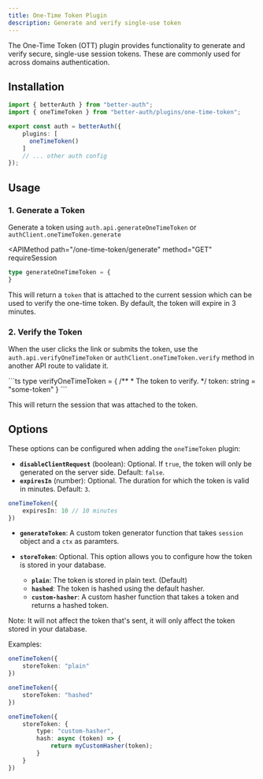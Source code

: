 ```yaml
---
title: One-Time Token Plugin
description: Generate and verify single-use token
---
```


The One-Time Token (OTT) plugin provides functionality to generate and verify secure, single-use session tokens. These are commonly used for across domains authentication.

## Installation

```ts title="auth.ts"
import { betterAuth } from "better-auth";
import { oneTimeToken } from "better-auth/plugins/one-time-token";

export const auth = betterAuth({
    plugins: [
      oneTimeToken()
    ]
    // ... other auth config
});
```

## Usage

### 1. Generate a Token

Generate a token using `auth.api.generateOneTimeToken` or `authClient.oneTimeToken.generate`

<APIMethod
  path="/one-time-token/generate"
  method="GET"
  requireSession
>
```ts
type generateOneTimeToken = {
}
```
</APIMethod>

This will return a `token` that is attached to the current session which can be used to verify the one-time token. By default, the token will expire in 3 minutes.

### 2. Verify the Token

When the user clicks the link or submits the token, use the `auth.api.verifyOneTimeToken` or `authClient.oneTimeToken.verify` method in another API route to validate it.

<APIMethod path="/one-time-token/verify" method="POST">
```ts
type verifyOneTimeToken = {
    /**
     * The token to verify. 
     */
    token: string = "some-token"
}
```
</APIMethod>

This will return the session that was attached to the token.

## Options

These options can be configured when adding the `oneTimeToken` plugin:

*   **`disableClientRequest`** (boolean): Optional. If `true`, the token will only be generated on the server side. Default: `false`.
*   **`expiresIn`** (number): Optional. The duration for which the token is valid in minutes. Default: `3`.

```ts
oneTimeToken({
    expiresIn: 10 // 10 minutes
})
```
* **`generateToken`**: A custom token generator function that takes `session` object and a `ctx` as paramters.

* **`storeToken`**: Optional. This option allows you to configure how the token is stored in your database.

    * **`plain`**: The token is stored in plain text. (Default)
    * **`hashed`**: The token is hashed using the default hasher.
    * **`custom-hasher`**: A custom hasher function that takes a token and returns a hashed token.

<Callout type="info">
    Note: It will not affect the token that's sent, it will only affect the token stored in your database.
</Callout>

Examples:

```ts title="No hashing (default)"
oneTimeToken({
    storeToken: "plain"
})
```
```ts title="built-in hasher"
oneTimeToken({
    storeToken: "hashed"
})
```
```ts title="custom hasher"
oneTimeToken({
    storeToken: {
        type: "custom-hasher",
        hash: async (token) => {
            return myCustomHasher(token);
        }
    }
})
```